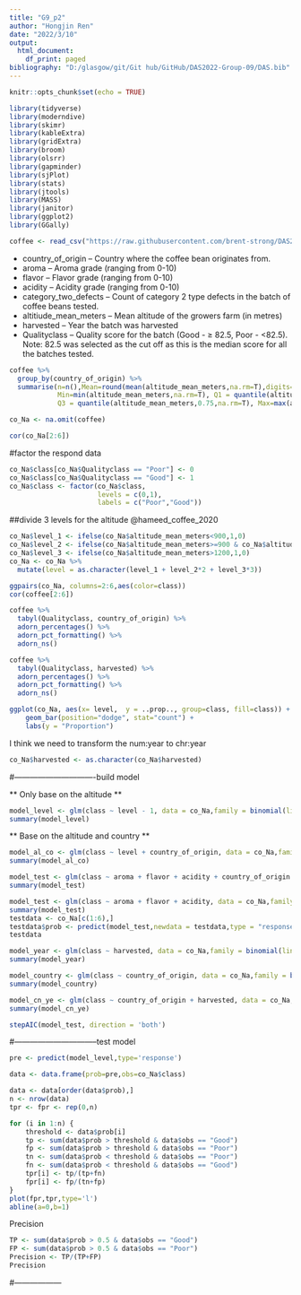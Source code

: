 ```yaml
---
title: "G9_p2"
author: "Hongjin Ren"
date: "2022/3/10"
output:
  html_document:
    df_print: paged
bibliography: "D:/glasgow/git/Git hub/GitHub/DAS2022-Group-09/DAS.bib"
---
```


```r
knitr::opts_chunk$set(echo = TRUE)
```

```r
library(tidyverse)
library(moderndive)
library(skimr)
library(kableExtra)
library(gridExtra)
library(broom)
library(olsrr)
library(gapminder)
library(sjPlot)
library(stats)
library(jtools)
library(MASS)
library(janitor)
library(ggplot2)
library(GGally)
```

```r
coffee <- read_csv("https://raw.githubusercontent.com/brent-strong/DAS2022-Group-09/main/dataset9.csv")
```

- country_of_origin – Country where the coffee bean originates from.
- aroma – Aroma grade (ranging from 0-10)
- flavor – Flavor grade (ranging from 0-10)
- acidity – Acidity grade (ranging from 0-10)
- category_two_defects – Count of category 2 type defects in the batch of coffee beans tested.
- altitiude_mean_meters – Mean altitude of the growers farm (in metres)
- harvested – Year the batch was harvested
- Qualityclass – Quality score for the batch (Good - ≥ 82.5, Poor - <82.5). Note: 82.5
was selected as the cut off as this is the median score for all the batches tested.

```r
coffee %>%
  group_by(country_of_origin) %>%
  summarise(n=n(),Mean=round(mean(altitude_mean_meters,na.rm=T),digits=2), St.Dev=round(sd(altitude_mean_meters,na.rm=T),digits=2),
            Min=min(altitude_mean_meters,na.rm=T), Q1 = quantile(altitude_mean_meters,0.25,na.rm=T), Median=median(altitude_mean_meters,na.rm=T),
            Q3 = quantile(altitude_mean_meters,0.75,na.rm=T), Max=max(altitude_mean_meters,na.rm=T))

```




```r
co_Na <- na.omit(coffee)
```

```r
cor(co_Na[2:6])
```


#factor the respond data
```r
co_Na$class[co_Na$Qualityclass == "Poor"] <- 0
co_Na$class[co_Na$Qualityclass == "Good"] <- 1
co_Na$class <- factor(co_Na$class,
                      levels = c(0,1),
                      labels = c("Poor","Good"))

```



##divide 3 levels for the altitude @hameed_coffee_2020
```r
co_Na$level_1 <- ifelse(co_Na$altitude_mean_meters<900,1,0)
co_Na$level_2 <- ifelse(co_Na$altitude_mean_meters>=900 & co_Na$altitude_mean_meters<=1200,1,0)
co_Na$level_3 <- ifelse(co_Na$altitude_mean_meters>1200,1,0)
co_Na <- co_Na %>%
  mutate(level = as.character(level_1 + level_2*2 + level_3*3))

```


```r
ggpairs(co_Na, columns=2:6,aes(color=class))
cor(coffee[2:6])
```

```r
coffee %>% 
  tabyl(Qualityclass, country_of_origin) %>% 
  adorn_percentages() %>% 
  adorn_pct_formatting() %>% 
  adorn_ns()

```

```r
coffee %>% 
  tabyl(Qualityclass, harvested) %>% 
  adorn_percentages() %>% 
  adorn_pct_formatting() %>% 
  adorn_ns()

```



```r
ggplot(co_Na, aes(x= level,  y = ..prop.., group=class, fill=class)) + 
    geom_bar(position="dodge", stat="count") +
    labs(y = "Proportion")

```



I think we need to transform the num:year to chr:year
```r
co_Na$harvested <- as.character(co_Na$harvested)
```



#-------------------------------build model

** Only base on the altitude **
```r
model_level <- glm(class ~ level - 1, data = co_Na,family = binomial(link = "logit"))
summary(model_level)

```

** Base on the altitude and country **
```r
model_al_co <- glm(class ~ level + country_of_origin, data = co_Na,family = binomial(link = "logit"))
summary(model_al_co)

```


```r
model_test <- glm(class ~ aroma + flavor + acidity + country_of_origin + category_two_defects + altitude_mean_meters + harvested, data = co_Na,family = binomial(link = "logit"))
summary(model_test)
```

```r
model_test <- glm(class ~ aroma + flavor + acidity, data = co_Na,family = binomial(link = "logit"))
summary(model_test)
testdata <- co_Na[c(1:6),]
testdata$prob <- predict(model_test,newdata = testdata,type = "response")
testdata
```


```r
model_year <- glm(class ~ harvested, data = co_Na,family = binomial(link = "logit"))
summary(model_year)
```


```r
model_country <- glm(class ~ country_of_origin, data = co_Na,family = binomial(link = "logit"))
summary(model_country)
```

```r
model_cn_ye <- glm(class ~ country_of_origin + harvested, data = co_Na,family = binomial(link = "logit"))
summary(model_cn_ye)
```



```r
stepAIC(model_test, direction = 'both')
```



#--------------------------------test model

```r

pre <- predict(model_level,type='response')

data <- data.frame(prob=pre,obs=co_Na$class)

data <- data[order(data$prob),]
n <- nrow(data)
tpr <- fpr <- rep(0,n)

for (i in 1:n) {
    threshold <- data$prob[i]
    tp <- sum(data$prob > threshold & data$obs == "Good")
    fp <- sum(data$prob > threshold & data$obs == "Poor")
    tn <- sum(data$prob < threshold & data$obs == "Poor")
    fn <- sum(data$prob < threshold & data$obs == "Good")
    tpr[i] <- tp/(tp+fn) 
    fpr[i] <- fp/(tn+fp) 
}
plot(fpr,tpr,type='l')
abline(a=0,b=1)

```


Precision
```r
TP <- sum(data$prob > 0.5 & data$obs == "Good")
FP <- sum(data$prob > 0.5 & data$obs == "Poor")
Precision <- TP/(TP+FP)
Precision
```




#------------------






